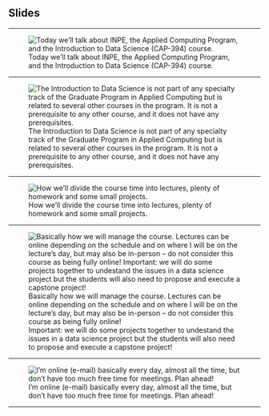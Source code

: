 ## Slides


---

![Today we’ll talk about INPE, the Applied Computing Program, and the Introduction to Data Science (CAP-394) course.](Resources/Slides/CAP394-2024-0-AboutCourse-Slide1.png){.lightbox group="CAP394-2024-0-AboutCourse"}

---

![The Introduction to Data Science is not part of any specialty track of the Graduate Program in Applied Computing but is related to several other courses in the program. It is not a prerequisite to any other course, and it does not have any prerequisites.](Resources/Slides/CAP394-2024-0-AboutCourse-Slide2.png){.lightbox group="CAP394-2024-0-AboutCourse"}

---

![How we’ll divide the course time into lectures, plenty of homework and some small projects.](Resources/Slides/CAP394-2024-0-AboutCourse-Slide3.png){.lightbox group="CAP394-2024-0-AboutCourse"}

---

![Basically how we will manage the course. Lectures can be online depending on the schedule and on where I will be on the lecture’s day, but may also be in-person – do not consider this course as being fully online!<br>Important: we will do some projects together to undestand the issues in a data science project but the students will also need to propose and execute a capstone project!](Resources/Slides/CAP394-2024-0-AboutCourse-Slide4.png){.lightbox group="CAP394-2024-0-AboutCourse"}

---

![I’m online (e-mail) basically every day, almost all the time, but don’t have too much free time for meetings. Plan ahead!](Resources/Slides/CAP394-2024-0-AboutCourse-Slide5.png){.lightbox group="CAP394-2024-0-AboutCourse"}

---

